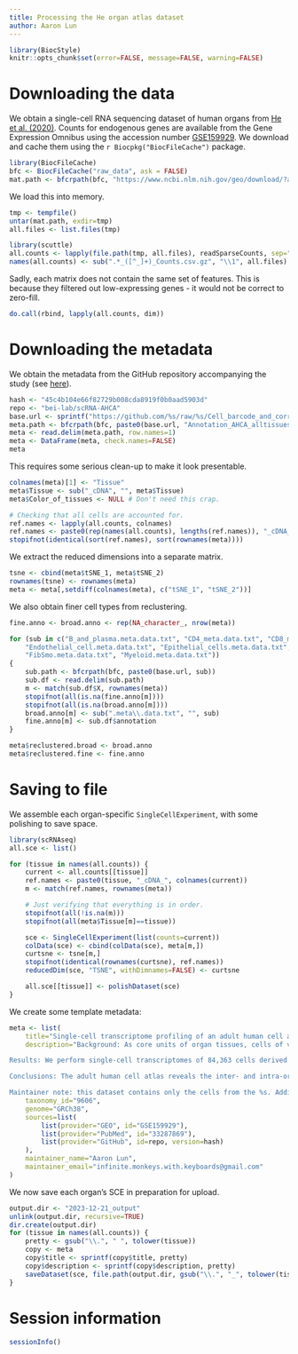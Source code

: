 ```yaml
---
title: Processing the He organ atlas dataset
author: Aaron Lun
---
```


```r
library(BiocStyle)
knitr::opts_chunk$set(error=FALSE, message=FALSE, warning=FALSE)
```

# Downloading the data

We obtain a single-cell RNA sequencing dataset of human organs from [He et al. (2020)](https://doi.org/10.1186/s13059-020-02210-0).
Counts for endogenous genes are available from the Gene Expression Omnibus
using the accession number [GSE159929](https://www.ncbi.nlm.nih.gov/geo/query/acc.cgi?acc=GSE159929).
We download and cache them using the `r Biocpkg("BiocFileCache")` package.

```r
library(BiocFileCache)
bfc <- BiocFileCache("raw_data", ask = FALSE)
mat.path <- bfcrpath(bfc, "https://www.ncbi.nlm.nih.gov/geo/download/?acc=GSE159929&format=file")
```

We load this into memory.

```r
tmp <- tempfile()
untar(mat.path, exdir=tmp)
all.files <- list.files(tmp)

library(scuttle)
all.counts <- lapply(file.path(tmp, all.files), readSparseCounts, sep=",", row.names=1, quote='"')
names(all.counts) <- sub(".*_([^_]+)_Counts.csv.gz", "\\1", all.files)
```

Sadly, each matrix does not contain the same set of features.
This is because they filtered out low-expressing genes - it would not be correct to zero-fill.

```r
do.call(rbind, lapply(all.counts, dim))
```

# Downloading the metadata

We obtain the metadata from the GitHub repository accompanying the study 
(see [here](https://github.com/bei-lab/scRNA-AHCA/tree/master/Cell_barcode_and_corresponding_cell_types_of_AHCA)).

```r
hash <- "45c4b104e66f82729b008cda8919f0b0aad5903d"
repo <- "bei-lab/scRNA-AHCA"
base.url <- sprintf("https://github.com/%s/raw/%s/Cell_barcode_and_corresponding_cell_types_of_AHCA/", repo, hash)
meta.path <- bfcrpath(bfc, paste0(base.url, "Annotation_AHCA_alltissues_meta.data_84363_cell.txt"))
meta <- read.delim(meta.path, row.names=1)
meta <- DataFrame(meta, check.names=FALSE)
meta
```

This requires some serious clean-up to make it look presentable.

```r
colnames(meta)[1] <- "Tissue"
meta$Tissue <- sub("_cDNA", "", meta$Tissue)
meta$Color_of_tissues <- NULL # Don't need this crap.

# Checking that all cells are accounted for.
ref.names <- lapply(all.counts, colnames)
ref.names <- paste0(rep(names(all.counts), lengths(ref.names)), "_cDNA_", unlist(ref.names))
stopifnot(identical(sort(ref.names), sort(rownames(meta))))
```

We extract the reduced dimensions into a separate matrix.

```r
tsne <- cbind(meta$tSNE_1, meta$tSNE_2)
rownames(tsne) <- rownames(meta)
meta <- meta[,setdiff(colnames(meta), c("tSNE_1", "tSNE_2"))]
```

We also obtain finer cell types from reclustering.

```r
fine.anno <- broad.anno <- rep(NA_character_, nrow(meta))

for (sub in c("B_and_plasma.meta.data.txt", "CD4_meta.data.txt", "CD8_meta.data.txt",
    "Endothelial_cell.meta.data.txt", "Epithelial_cells.meta.data.txt", 
    "FibSmo.meta.data.txt", "Myeloid.meta.data.txt")) 
{
    sub.path <- bfcrpath(bfc, paste0(base.url, sub))
    sub.df <- read.delim(sub.path)
    m <- match(sub.df$X, rownames(meta))
    stopifnot(all(is.na(fine.anno[m])))
    stopifnot(all(is.na(broad.anno[m])))
    broad.anno[m] <- sub(".meta\\.data.txt", "", sub)
    fine.anno[m] <- sub.df$annotation
}

meta$reclustered.broad <- broad.anno
meta$reclustered.fine <- fine.anno
```

# Saving to file

We assemble each organ-specific `SingleCellExperiment`, with some polishing to save space.

```r
library(scRNAseq)
all.sce <- list()

for (tissue in names(all.counts)) {
    current <- all.counts[[tissue]]
    ref.names <- paste0(tissue, "_cDNA_", colnames(current))
    m <- match(ref.names, rownames(meta))

    # Just verifying that everything is in order.
    stopifnot(all(!is.na(m)))
    stopifnot(all(meta$Tissue[m]==tissue))

    sce <- SingleCellExperiment(list(counts=current))
    colData(sce) <- cbind(colData(sce), meta[m,])
    curtsne <- tsne[m,]
    stopifnot(identical(rownames(curtsne), ref.names))
    reducedDim(sce, "TSNE", withDimnames=FALSE) <- curtsne

    all.sce[[tissue]] <- polishDataset(sce)
}
```

We create some template metadata:

```r
meta <- list(
    title="Single-cell transcriptome profiling of an adult human cell atlas of 15 major organs [%s only]",
    description="Background: As core units of organ tissues, cells of various types play their harmonious rhythms to maintain the homeostasis of the human body. It is essential to identify the characteristics of cells in human organs and their regulatory networks for understanding the biological mechanisms related to health and disease. However, a systematic and comprehensive single-cell transcriptional profile across multiple organs of a normal human adult is missing.

Results: We perform single-cell transcriptomes of 84,363 cells derived from 15 tissue organs of one adult donor and generate an adult human cell atlas. The adult human cell atlas depicts 252 subtypes of cells, including major cell types such as T, B, myeloid, epithelial, and stromal cells, as well as novel COCH+ fibroblasts and FibSmo cells, each of which is distinguished by multiple marker genes and transcriptional profiles. These collectively contribute to the heterogeneity of major human organs. Moreover, T cell and B cell receptor repertoire comparisons and trajectory analyses reveal direct clonal sharing of T and B cells with various developmental states among different tissues. Furthermore, novel cell markers, transcription factors, and ligand-receptor pairs are identified with potential functional regulations in maintaining the homeostasis of human cells among tissues.

Conclusions: The adult human cell atlas reveals the inter- and intra-organ heterogeneity of cell characteristics and provides a useful resource in uncovering key events during the development of human diseases in the context of the heterogeneity of cells and organs.

Maintainer note: this dataset contains only the cells from the %s. Additional metadata has been added from the GitHub repository accompanying the paper.",
    taxonomy_id="9606",
    genome="GRCh38",
    sources=list(
        list(provider="GEO", id="GSE159929"),
        list(provider="PubMed", id="33287869"),
        list(provider="GitHub", id=repo, version=hash)
    ),
    maintainer_name="Aaron Lun",
    maintainer_email="infinite.monkeys.with.keyboards@gmail.com"
)
```

We now save each organ's SCE in preparation for upload.

```r
output.dir <- "2023-12-21_output"
unlink(output.dir, recursive=TRUE)
dir.create(output.dir)
for (tissue in names(all.counts)) {
    pretty <- gsub("\\.", " ", tolower(tissue))
    copy <- meta
    copy$title <- sprintf(copy$title, pretty)
    copy$description <- sprintf(copy$description, pretty)
    saveDataset(sce, file.path(output.dir, gsub("\\.", "_", tolower(tissue))), copy)
}
```

# Session information {-}

```r
sessionInfo()
```
